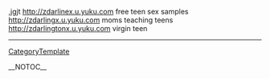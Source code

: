 ,jgjt http://zdarlinex.u.yuku.com free teen sex samples
http://zdarlingx.u.yuku.com moms teaching teens
http://zdarlingtonx.u.yuku.com virgin teen
----
[[CategoryTemplate]]

__NOTOC__